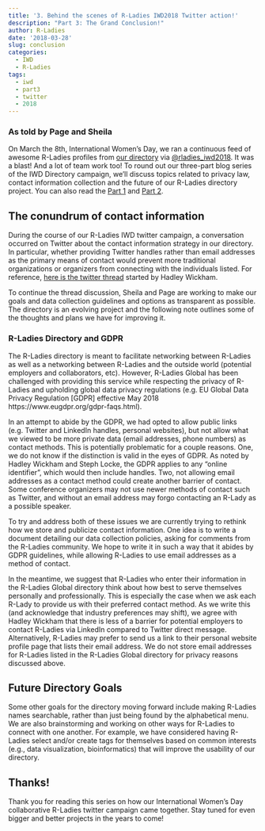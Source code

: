 ```yaml
---
title: '3. Behind the scenes of R-Ladies IWD2018 Twitter action!'
description: "Part 3: The Grand Conclusion!"
author: R-Ladies
date: '2018-03-28'
slug: conclusion
categories:
  - IWD
  - R-Ladies
tags:
  - iwd
  - part3
  - twitter
  - 2018
---
```


### As told by Page and Sheila

On March the 8th, International Women's Day, we ran a continuous feed of awesome R-Ladies profiles from [our directory](http://rladies.org/directory/) via [@rladies_iwd2018](https://twitter.com/rladies_iwd2018). It was a blast! And a lot of team work too! To round out our three-part blog series of the IWD Directory campaign, we'll discuss topics related to privacy law, contact information collection and the future of our R-Ladies directory project. You can also read the [Part 1](https://blog.rladies.org/post/ideation_and_creation/) and [Part 2](https://blog.rladies.org/post/deployment/).

## The conundrum of contact information

During the course of our R-Ladies IWD twitter campaign, a conversation occurred on Twitter about the contact information strategy in our directory. In particular, whether providing Twitter handles rather than email addresses as the primary means of contact would prevent more traditional organizations or organizers from connecting with the individuals listed. For reference, [here is the twitter thread](https://twitter.com/hadleywickham/status/971375262591045637) started by Hadley Wickham.

To continue the thread discussion, Sheila and Page are working to make our goals and data collection guidelines and options as transparent as possible. The directory is an evolving project and the following note outlines some of the thoughts and plans we have for improving it.

### R-Ladies Directory and GDPR

The R-Ladies directory is meant to facilitate networking between R-Ladies as well as a networking between R-Ladies and the outside world (potential employers and collaborators, etc). However, R-Ladies Global has been challenged with providing this service while respecting the privacy of R-Ladies and upholding global data privacy regulations (e.g. EU Global Data Privacy Regulation [GDPR] effective May 2018 https://www.eugdpr.org/gdpr-faqs.html).

In an attempt to abide by the GDPR, we had opted to allow public links (e.g. Twitter and LinkedIn handles, personal websites), but not allow what we viewed to be more private data (email addresses, phone numbers) as contact methods. This is potentially problematic for a couple reasons. One, we do not know if the distinction is valid in the eyes of GDPR. As noted by Hadley Wickham and Steph Locke, the GDPR applies to any “online identifier”, which would then include handles. Two, not allowing email addresses as a contact method could create another barrier of contact. Some conference organizers may not use newer methods of contact such as Twitter, and without an email address may forgo contacting an R-Lady as a possible speaker.

To try and address both of these issues we are currently trying to rethink how we store and publicize contact information. One idea is to write a document detailing our data collection policies, asking for comments from the R-Ladies community. We hope to write it in such a way that it abides by GDPR guidelines, while allowing R-Ladies to use email addresses as a method of contact.

In the meantime, we suggest that R-Ladies who enter their information in the R-Ladies Global directory think about how best to serve themselves personally and professionally. This is especially the case when we ask each R-Lady to provide us with their preferred contact method. As we write this (and acknowledge that industry preferences may shift), we agree with Hadley Wickham that there is less of a barrier for potential employers to contact R-Ladies via LinkedIn compared to Twitter direct message. Alternatively, R-Ladies may prefer to send us a link to their personal website profile page that lists their email address. We do not store email addresses for R-Ladies listed in the R-Ladies Global directory for privacy reasons discussed above.

## Future Directory Goals

Some other goals for the directory moving forward include making R-Ladies names searchable, rather than just being found by the alphabetical menu. We are also brainstorming and working on other ways for R-Ladies to connect with one another. For example, we have considered having R-Ladies select and/or create tags for themselves based on common interests (e.g., data visualization, bioinformatics) that will improve the usability of our directory.

## Thanks!

Thank you for reading this series on how our International Women's Day collaborative R-Ladies twitter campaign came together. Stay tuned for even bigger and better projects in the years to come!